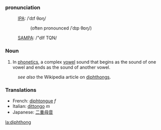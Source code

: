 ===pronunciation===
:[[International Phonetic Alphabet|IPA]]: /ˈdɪf θɒŋ/
::(often pronounced /ˈdɪp θɒŋ/)
:[[SAMPA]]: /"dIf TQN/


===Noun===
#In [[phonetics]], a complex [[vowel]] sound that begins as the sound of one vowel and ends as the sound of another vowel.

:''see also'' the Wikipedia article on [[w:diphthong|diphthongs]].

=== Translations ===
*French: [[diphtongue]] ''f''
*Italian: [[dittongo]] ''m''
*Japanese: [[二重母音]]
[[la:diphthong]]